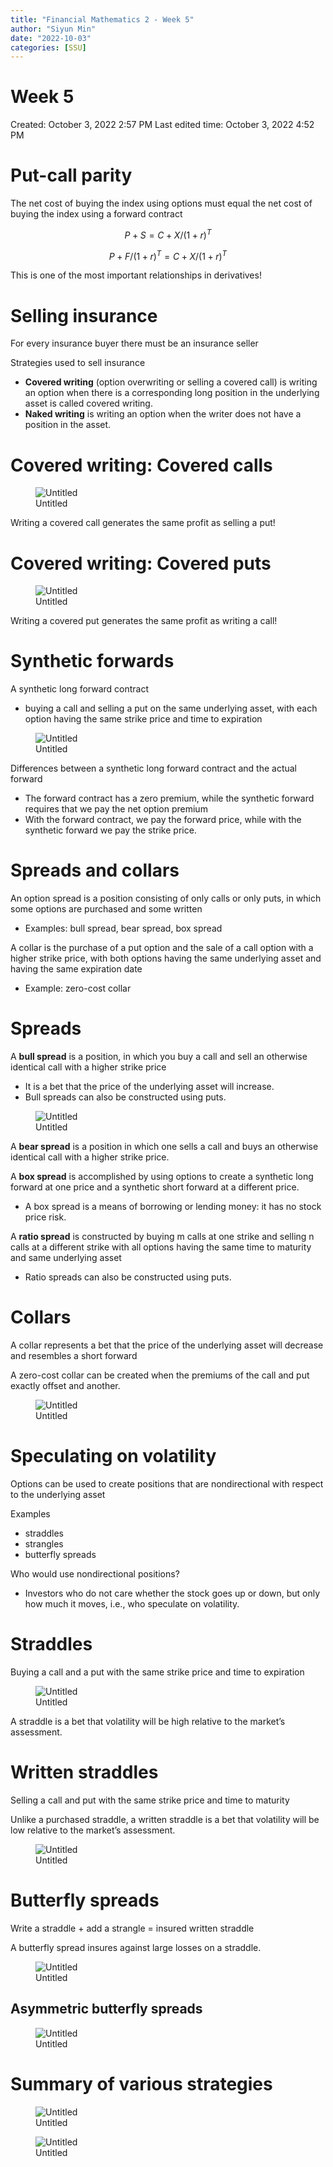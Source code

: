 ```yaml
---
title: "Financial Mathematics 2 - Week 5"
author: "Siyun Min"
date: "2022-10-03"
categories: [SSU]
---
```

# Week 5

Created: October 3, 2022 2:57 PM
Last edited time: October 3, 2022 4:52 PM

# Put-call parity

The net cost of buying the index using options must equal the net cost of buying the index using a forward contract

$$
P + S = C + X/(1 + r)^{T}
$$

$$
P + F/(1 + r)^{T} = C + X/(1 + r)^{T}
$$

This is one of the most important relationships in derivatives!

# Selling insurance

For every insurance buyer there must be an insurance seller

Strategies used to sell insurance

- **Covered writing** (option overwriting or selling a covered call) is writing an option when there is a corresponding long position in the underlying asset is called covered writing.
- **Naked writing** is writing an option when the writer does not have a position in the asset.

# Covered writing: Covered calls

![Untitled](./Untitled.png)

Writing a covered call generates the same profit as selling a put!

# Covered writing: Covered puts

![Untitled](./Untitled%201.png)

Writing a covered put generates the same profit as writing a call!

# Synthetic forwards

A synthetic long forward contract

- buying a call and selling a put on the same underlying asset, with each option having the same strike price and time to expiration

![Untitled](./Untitled%202.png)

Differences between a synthetic long forward contract and the actual forward

- The forward contract has a zero premium, while the synthetic forward requires that we pay the net option premium
- With the forward contract, we pay the forward price, while with the synthetic forward we pay the strike price.

# Spreads and collars

An option spread is a position consisting of only calls or only puts, in which some options are purchased and some written

- Examples: bull spread, bear spread, box spread

A collar is the purchase of a put option and the sale of a call option with a higher strike price, with both options having the same underlying asset and having the same expiration date

- Example: zero-cost collar

# Spreads

A **bull spread** is a position, in which you buy a call and sell an otherwise identical call with a higher strike price

- It is a bet that the price of the underlying asset will increase.
- Bull spreads can also be constructed using puts.

![Untitled](./Untitled%203.png)

A **bear spread** is a position in which one sells a call and buys an otherwise identical call with a higher strike price.

A **box spread** is accomplished by using options to create a synthetic long forward at one price and a synthetic short forward at a different price.

- A box spread is a means of borrowing or lending money: it has no stock price risk.

A **ratio spread** is constructed by buying m calls at one strike and selling n calls at a different strike with all options having the same time to maturity and same underlying asset

- Ratio spreads can also be constructed using puts.

# Collars

A collar represents a bet that the price of the underlying asset will decrease and resembles a short forward

A zero-cost collar can be created when the premiums of the call and put exactly offset and another.

![Untitled](./Untitled%204.png)

# Speculating on volatility

Options can be used to create positions that are nondirectional with respect to the underlying asset

Examples

- straddles
- strangles
- butterfly spreads

Who would use nondirectional positions?

- Investors who do not care whether the stock goes up or down, but only how much it moves, i.e., who speculate on volatility.

# Straddles

Buying a call and a put with the same strike price and time to expiration

![Untitled](./Untitled%205.png)

A straddle is a bet that volatility will be high relative to the market’s assessment.

# Written straddles

Selling a call and put with the same strike price and time to maturity

Unlike a purchased straddle, a written straddle is a bet that volatility will be low relative to the market’s assessment.

![Untitled](./Untitled%206.png)

# Butterfly spreads

Write a straddle + add a strangle = insured written straddle

A butterfly spread insures against large losses on a straddle.

![Untitled](./Untitled%207.png)

## Asymmetric butterfly spreads

![Untitled](./Untitled%208.png)

# Summary of various strategies

![Untitled](./Untitled%209.png)

![Untitled](./Untitled%2010.png)